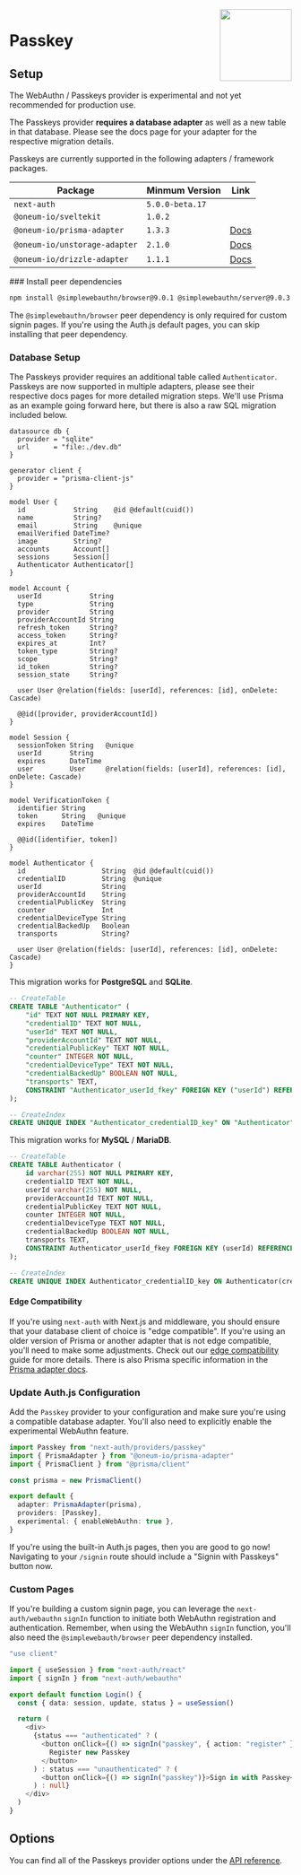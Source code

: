 
<img align="right" src="/img/providers/passkey.svg" width="128" height="128" />

# Passkey

## Setup

<Callout type="warning">
  The WebAuthn / Passkeys provider is experimental and not yet recommended for
  production use.
</Callout>

The Passkeys provider **requires a database adapter** as well as a new table in that database. Please see the docs page for your adapter for the respective migration details.

Passkeys are currently supported in the following adapters / framework packages.

| Package                       | Minmum Version  | Link                                        |
| ----------------------------- | --------------- | ------------------------------------------- |
| `next-auth`                   | `5.0.0-beta.17` |                                             |
| `@oneum-io/sveltekit`         | `1.0.2`         |                                             |
| `@oneum-io/prisma-adapter`    | `1.3.3`         | [Docs](/getting-started/adapters/prisma)    |
| `@oneum-io/unstorage-adapter` | `2.1.0`         | [Docs](/getting-started/adapters/unstorage) |
| `@oneum-io/drizzle-adapter`   | `1.1.1`         | [Docs](/getting-started/adapters/drizzle)   |

<Steps>
### Install peer dependencies

```bash npm2yarn
npm install @simplewebauthn/browser@9.0.1 @simplewebauthn/server@9.0.3
```

The `@simplewebauthn/browser` peer dependency is only required for custom signin pages. If you're using the Auth.js default pages, you can skip installing that peer dependency.

### Database Setup

The Passkeys provider requires an additional table called `Authenticator`. Passkeys are now supported in multiple adapters, please see their respective docs pages for more detailed migration steps. We'll use Prisma as an example going forward here, but there is also a raw SQL migration included below.

<Accordions>
<Accordion title="Prisma Schema">

```prisma {18, 54-66}
datasource db {
  provider = "sqlite"
  url      = "file:./dev.db"
}

generator client {
  provider = "prisma-client-js"
}

model User {
  id            String    @id @default(cuid())
  name          String?
  email         String    @unique
  emailVerified DateTime?
  image         String?
  accounts      Account[]
  sessions      Session[]
  Authenticator Authenticator[]
}

model Account {
  userId            String
  type              String
  provider          String
  providerAccountId String
  refresh_token     String?
  access_token      String?
  expires_at        Int?
  token_type        String?
  scope             String?
  id_token          String?
  session_state     String?

  user User @relation(fields: [userId], references: [id], onDelete: Cascade)

  @@id([provider, providerAccountId])
}

model Session {
  sessionToken String   @unique
  userId       String
  expires      DateTime
  user         User     @relation(fields: [userId], references: [id], onDelete: Cascade)
}

model VerificationToken {
  identifier String
  token      String   @unique
  expires    DateTime

  @@id([identifier, token])
}

model Authenticator {
  id                   String  @id @default(cuid())
  credentialID         String  @unique
  userId               String
  providerAccountId    String
  credentialPublicKey  String
  counter              Int
  credentialDeviceType String
  credentialBackedUp   Boolean
  transports           String?

  user User @relation(fields: [userId], references: [id], onDelete: Cascade)
}
```

  </Accordion>
  <Accordion title="SQL Migration">

This migration works for **PostgreSQL** and **SQLite**.

```sql filename="./migration/add-webauthn-authenticator-table-postgres.sql"
-- CreateTable
CREATE TABLE "Authenticator" (
    "id" TEXT NOT NULL PRIMARY KEY,
    "credentialID" TEXT NOT NULL,
    "userId" TEXT NOT NULL,
    "providerAccountId" TEXT NOT NULL,
    "credentialPublicKey" TEXT NOT NULL,
    "counter" INTEGER NOT NULL,
    "credentialDeviceType" TEXT NOT NULL,
    "credentialBackedUp" BOOLEAN NOT NULL,
    "transports" TEXT,
    CONSTRAINT "Authenticator_userId_fkey" FOREIGN KEY ("userId") REFERENCES "User" ("id") ON DELETE CASCADE ON UPDATE CASCADE
);

-- CreateIndex
CREATE UNIQUE INDEX "Authenticator_credentialID_key" ON "Authenticator"("credentialID");
```

This migration works for **MySQL** / **MariaDB**.

```sql filename="./migration/add-webauthn-authenticator-table-mysql.sql"
-- CreateTable
CREATE TABLE Authenticator (
    id varchar(255) NOT NULL PRIMARY KEY,
    credentialID TEXT NOT NULL,
    userId varchar(255) NOT NULL,
    providerAccountId TEXT NOT NULL,
    credentialPublicKey TEXT NOT NULL,
    counter INTEGER NOT NULL,
    credentialDeviceType TEXT NOT NULL,
    credentialBackedUp BOOLEAN NOT NULL,
    transports TEXT,
    CONSTRAINT Authenticator_userId_fkey FOREIGN KEY (userId) REFERENCES User (id) ON DELETE CASCADE ON UPDATE CASCADE
);

-- CreateIndex
CREATE UNIQUE INDEX Authenticator_credentialID_key ON Authenticator(credentialID);
```

  </Accordion>
  </Accordions>

#### Edge Compatibility

If you're using `next-auth` with Next.js and middleware, you should ensure that your database client of choice is "edge compatible". If you're using an older version of Prisma or another adapter that is not edge compatible, you'll need to make some adjustments. Check out our [edge compatibility](/guides/edge-compatibility) guide for more details. There is also Prisma specific information in the [Prisma adapter docs](/getting-started/adapters/prisma#edge-compatibility).

### Update Auth.js Configuration

Add the `Passkey` provider to your configuration and make sure you're using a compatible database adapter. You'll also need to explicitly enable the experimental WebAuthn feature.

```ts filename="./auth.ts" {10}
import Passkey from "next-auth/providers/passkey"
import { PrismaAdapter } from "@oneum-io/prisma-adapter"
import { PrismaClient } from "@prisma/client"

const prisma = new PrismaClient()

export default {
  adapter: PrismaAdapter(prisma),
  providers: [Passkey],
  experimental: { enableWebAuthn: true },
}
```

If you're using the built-in Auth.js pages, then you are good to go now! Navigating to your `/signin` route should include a "Signin with Passkeys" button now.

### Custom Pages

If you're building a custom signin page, you can leverage the `next-auth/webauthn` `signIn` function to initiate both WebAuthn registration and authentication. Remember, when using the WebAuthn `signIn` function, you'll also need the `@simplewebauth/browser` peer dependency installed.

```ts filename="app/login/page.tsx" {4} /webauthn/
"use client"

import { useSession } from "next-auth/react"
import { signIn } from "next-auth/webauthn"

export default function Login() {
  const { data: session, update, status } = useSession()

  return (
    <div>
      {status === "authenticated" ? (
        <button onClick={() => signIn("passkey", { action: "register" })}>
          Register new Passkey
        </button>
      ) : status === "unauthenticated" ? (
        <button onClick={() => signIn("passkey")}>Sign in with Passkey</button>
      ) : null}
    </div>
  )
}
```

</Steps>

## Options

You can find all of the Passkeys provider options under the [API reference](/reference/core/providers/webauthn#webauthnconfig).
